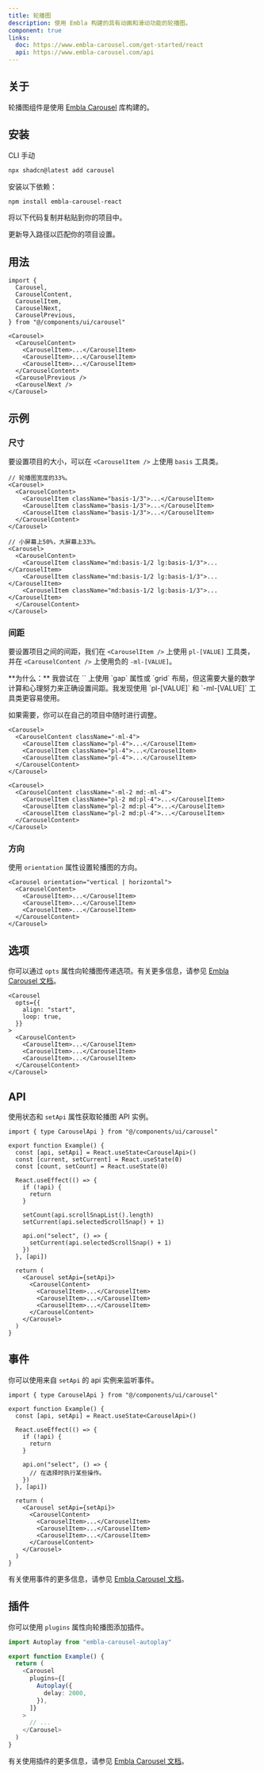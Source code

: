 ```yaml
---
title: 轮播图
description: 使用 Embla 构建的具有动画和滑动功能的轮播图。
component: true
links:
  doc: https://www.embla-carousel.com/get-started/react
  api: https://www.embla-carousel.com/api
---
```


<ComponentPreview
  name="carousel-demo"
  title="轮播图"
  description="一个包含5个项目和上一页、下一页按钮的轮播图."
/>

## 关于

轮播图组件是使用 [Embla Carousel](https://www.embla-carousel.com/) 库构建的。

## 安装

<CodeTabs>

<TabsList>
  <TabsTrigger value="cli">CLI</TabsTrigger>
  <TabsTrigger value="manual">手动</TabsTrigger>
</TabsList>

<TabsContent value="cli">

```bash
npx shadcn@latest add carousel
```

</TabsContent>

<TabsContent value="manual">

<Steps>

<Step>安装以下依赖：</Step>

```bash
npm install embla-carousel-react
```

<Step>将以下代码复制并粘贴到你的项目中。</Step>

<ComponentSource name="carousel" />

<Step>更新导入路径以匹配你的项目设置。</Step>

</Steps>

</TabsContent>

</CodeTabs>

## 用法

```tsx
import {
  Carousel,
  CarouselContent,
  CarouselItem,
  CarouselNext,
  CarouselPrevious,
} from "@/components/ui/carousel"
```

```tsx
<Carousel>
  <CarouselContent>
    <CarouselItem>...</CarouselItem>
    <CarouselItem>...</CarouselItem>
    <CarouselItem>...</CarouselItem>
  </CarouselContent>
  <CarouselPrevious />
  <CarouselNext />
</Carousel>
```

## 示例

### 尺寸

要设置项目的大小，可以在 `<CarouselItem />` 上使用 `basis` 工具类。

<ComponentPreview
  name="carousel-size"
  title="轮播图"
  description="一个包含3个相同大小的活动项目的轮播图."
/>

```tsx title="示例" showLineNumbers {4-6}
// 轮播图宽度的33%。
<Carousel>
  <CarouselContent>
    <CarouselItem className="basis-1/3">...</CarouselItem>
    <CarouselItem className="basis-1/3">...</CarouselItem>
    <CarouselItem className="basis-1/3">...</CarouselItem>
  </CarouselContent>
</Carousel>
```

```tsx title="响应式" showLineNumbers {4-6}
// 小屏幕上50%，大屏幕上33%。
<Carousel>
  <CarouselContent>
    <CarouselItem className="md:basis-1/2 lg:basis-1/3">...</CarouselItem>
    <CarouselItem className="md:basis-1/2 lg:basis-1/3">...</CarouselItem>
    <CarouselItem className="md:basis-1/2 lg:basis-1/3">...</CarouselItem>
  </CarouselContent>
</Carousel>
```

### 间距

要设置项目之间的间距，我们在 `<CarouselItem />` 上使用 `pl-[VALUE]` 工具类，并在 `<CarouselContent />` 上使用负的 `-ml-[VALUE]`。

<Callout className="mt-6">
  **为什么：** 我尝试在 `<CarouselContent />` 上使用 `gap` 属性或 `grid` 布局，但这需要大量的数学计算和心理努力来正确设置间距。我发现使用 `pl-[VALUE]` 和 `-ml-[VALUE]` 工具类更容易使用。

如果需要，你可以在自己的项目中随时进行调整。

</Callout>

<ComponentPreview
  name="carousel-spacing"
  title="轮播图"
  description="一个包含3个项目、间距为1rem的轮播图."
/>

```tsx title="示例" showLineNumbers /-ml-4/ /pl-4/
<Carousel>
  <CarouselContent className="-ml-4">
    <CarouselItem className="pl-4">...</CarouselItem>
    <CarouselItem className="pl-4">...</CarouselItem>
    <CarouselItem className="pl-4">...</CarouselItem>
  </CarouselContent>
</Carousel>
```

```tsx title="响应式" showLineNumbers /-ml-2/ /pl-2/ /md:-ml-4/ /md:pl-4/
<Carousel>
  <CarouselContent className="-ml-2 md:-ml-4">
    <CarouselItem className="pl-2 md:pl-4">...</CarouselItem>
    <CarouselItem className="pl-2 md:pl-4">...</CarouselItem>
    <CarouselItem className="pl-2 md:pl-4">...</CarouselItem>
  </CarouselContent>
</Carousel>
```

### 方向

使用 `orientation` 属性设置轮播图的方向。

<ComponentPreview
  name="carousel-orientation"
  title="轮播图"
  description="一个垂直的轮播图."
/>

```tsx showLineNumbers /vertical | horizontal/
<Carousel orientation="vertical | horizontal">
  <CarouselContent>
    <CarouselItem>...</CarouselItem>
    <CarouselItem>...</CarouselItem>
    <CarouselItem>...</CarouselItem>
  </CarouselContent>
</Carousel>
```

## 选项

你可以通过 `opts` 属性向轮播图传递选项。有关更多信息，请参见 [Embla Carousel 文档](https://www.embla-carousel.com/api/options/)。

```tsx showLineNumbers {2-5}
<Carousel
  opts={{
    align: "start",
    loop: true,
  }}
>
  <CarouselContent>
    <CarouselItem>...</CarouselItem>
    <CarouselItem>...</CarouselItem>
    <CarouselItem>...</CarouselItem>
  </CarouselContent>
</Carousel>
```

## API

使用状态和 `setApi` 属性获取轮播图 API 实例。

<ComponentPreview
  name="carousel-api"
  title="轮播图"
  description="一个带有幻灯片计数器的轮播图."
/>

```tsx showLineNumbers {1,4,22}
import { type CarouselApi } from "@/components/ui/carousel"

export function Example() {
  const [api, setApi] = React.useState<CarouselApi>()
  const [current, setCurrent] = React.useState(0)
  const [count, setCount] = React.useState(0)

  React.useEffect(() => {
    if (!api) {
      return
    }

    setCount(api.scrollSnapList().length)
    setCurrent(api.selectedScrollSnap() + 1)

    api.on("select", () => {
      setCurrent(api.selectedScrollSnap() + 1)
    })
  }, [api])

  return (
    <Carousel setApi={setApi}>
      <CarouselContent>
        <CarouselItem>...</CarouselItem>
        <CarouselItem>...</CarouselItem>
        <CarouselItem>...</CarouselItem>
      </CarouselContent>
    </Carousel>
  )
}
```

## 事件

你可以使用来自 `setApi` 的 api 实例来监听事件。

```tsx showLineNumbers {1,4-14,16}
import { type CarouselApi } from "@/components/ui/carousel"

export function Example() {
  const [api, setApi] = React.useState<CarouselApi>()

  React.useEffect(() => {
    if (!api) {
      return
    }

    api.on("select", () => {
      // 在选择时执行某些操作。
    })
  }, [api])

  return (
    <Carousel setApi={setApi}>
      <CarouselContent>
        <CarouselItem>...</CarouselItem>
        <CarouselItem>...</CarouselItem>
        <CarouselItem>...</CarouselItem>
      </CarouselContent>
    </Carousel>
  )
}
```

有关使用事件的更多信息，请参见 [Embla Carousel 文档](https://www.embla-carousel.com/api/events/)。

## 插件

你可以使用 `plugins` 属性向轮播图添加插件。

```ts showLineNumbers {1,6-10}
import Autoplay from "embla-carousel-autoplay"

export function Example() {
  return (
    <Carousel
      plugins={[
        Autoplay({
          delay: 2000,
        }),
      ]}
    >
      // ...
    </Carousel>
  )
}
```

<ComponentPreview
  name="carousel-plugin"
  title="轮播图"
  description="一个带有自动播放插件的轮播图."
/>

有关使用插件的更多信息，请参见 [Embla Carousel 文档](https://www.embla-carousel.com/api/plugins/)。